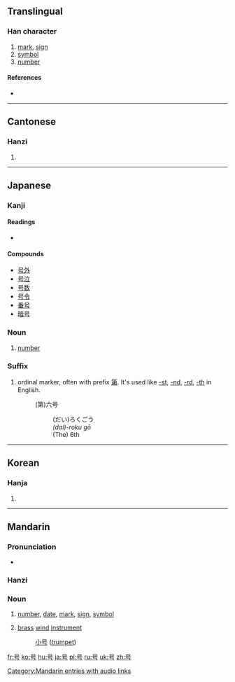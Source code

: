 {{also|號}}
==Translingual==
{{stroke order|strokes=5}}

===Han character===
{{Han char|rn=30|rad=口|as=02|sn=5|four=|canj=口一女尸 (RMVS)}}

# [[mark]], [[sign]]
# [[symbol]]
# [[number]]

====References====
* {{Han ref|kx=0174.020|dkj=03256|dj=0385.070|hdz=10570.010|uh=53F7|ud=21495}}

----

==Cantonese==

===Hanzi===
{{yue-hanzi|jyut=|y=hou6|tra=號}}

# {{defn|lang=yue|sort=口02}}

----

==Japanese==

===Kanji===
{{ja-kanji|grade=3|rs=口02}}

====Readings====
* {{ja-readings|on=[[ごう]] ([[gō]])|kun=[[さけぶ]] ([[sakebu]]), [[よびな]] ([[yobina]])}}

====Compounds====
* [[号外]]
* [[号泣]]
* [[号数]]
* [[号令]]
* [[番号]]
* [[暗号]]

===Noun===
{{ja-noun|k|hira=ごう|rom=gō|hidx=こう'}}

# [[number]]

===Suffix===
{{ja-pos|s|suffix|hira=ごう|rom=-gō|hidx=こう'|kyu=號}}

# ordinal marker, often with prefix [[第]]. It's used like [[-st]], [[-nd]], [[-rd]], [[-th]] in English.
#:(第)六号
#::(だい)ろくごう
#::''(dai)-roku gō''
#::(The) 6th

----

==Korean==

===Hanja===
{{ko-hanja|hangeul=호|rv=ho|mr=ho}}

# {{defn|lang=ko|sort=口02}}

----

==Mandarin==

===Pronunciation===
* {{audio|zh-hào.ogg|audio}}

===Hanzi===
{{cmn-hanzi|tra=號|pin=[[hào]] ([[hao4]]), [[háo]] ([[hao2]])|wg=hao<sup>2</sup>, hao<sup>4</sup>}}

===Noun===
{{cmn-noun|s|pin=hào|pint=hao4|tra=號|sim=号|rs=口02}}
# [[number]], [[date]], [[mark]], [[sign]], [[symbol]]
# {{literary|lang=zh-cn|skey=hao4}} [[brass]] [[wind]] [[instrument]]
#: [[小号]] ([[trumpet]])

[[Category:Mandarin entries with audio links]]

[[fr:号]]
[[ko:号]]
[[hu:号]]
[[ja:号]]
[[pl:号]]
[[ru:号]]
[[uk:号]]
[[zh:号]]